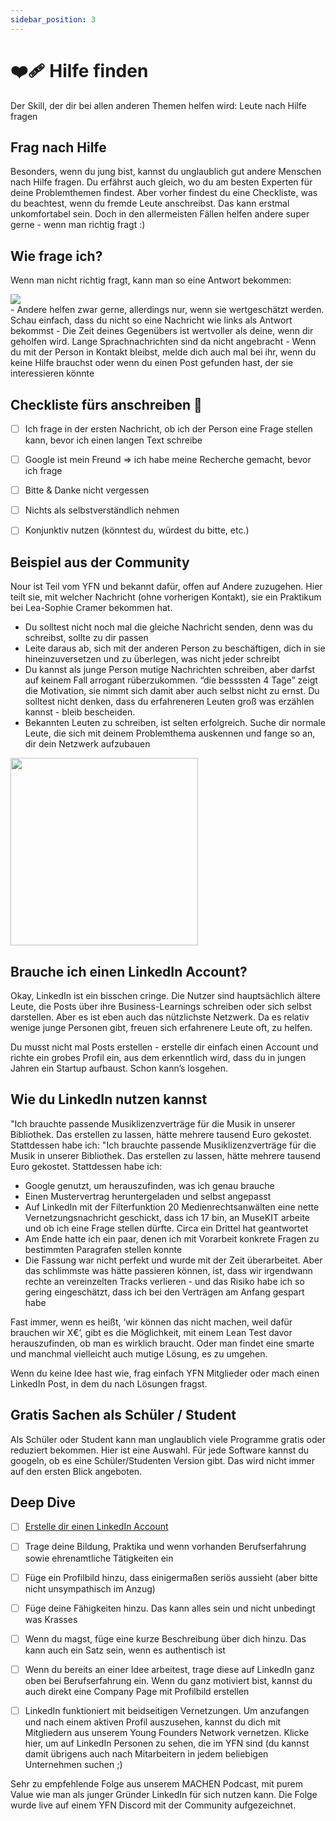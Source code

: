 ```yaml
---
sidebar_position: 3
---
```


# ❤️‍🩹 Hilfe finden

<Admonition type="info" icon="📍">
  Der Skill, der dir bei allen anderen Themen helfen wird: Leute nach Hilfe
  fragen
</Admonition>

## Frag nach Hilfe

Besonders, wenn du jung bist, kannst du unglaublich gut andere Menschen nach Hilfe fragen. Du erfährst auch gleich, wo du am besten Experten für deine Problemthemen findest. Aber vorher findest du eine Checkliste, was du beachtest, wenn du fremde Leute anschreibst. Das kann erstmal unkomfortabel sein. Doch in den allermeisten Fällen helfen andere super gerne - wenn man richtig fragt :)

## Wie frage ich?

Wenn man nicht richtig fragt, kann man so eine Antwort bekommen:

<img src="/roadmap/content/2-team-3-hilfe-finden.jpeg" />
<br />- Andere helfen zwar gerne, allerdings nur, wenn sie wertgeschätzt werden.
Schau einfach, dass du nicht so eine Nachricht wie links als Antwort bekommst - Die
Zeit deines Gegenübers ist wertvoller als deine, wenn dir geholfen wird. Lange Sprachnachrichten
sind da nicht angebracht - Wenn du mit der Person in Kontakt bleibst, melde dich
auch mal bei ihr, wenn du keine Hilfe brauchst oder wenn du einen Post gefunden hast,
der sie interessieren könnte

## Checkliste fürs anschreiben 🫶

- [ ] Ich frage in der ersten Nachricht, ob ich der Person eine Frage stellen kann, bevor ich einen langen Text schreibe

- [ ] Google ist mein Freund ⇒ ich habe meine Recherche gemacht, bevor ich frage

- [ ] Bitte & Danke nicht vergessen

- [ ] Nichts als selbstverständlich nehmen

- [ ] Konjunktiv nutzen (könntest du, würdest du bitte, etc.)

## Beispiel aus der Community

<ImageFloat text="Nour Idelbi & Joline Reker: Wir bauen eine App für einen sicheren Heimweg" source="/roadmap/content2-team-3-hilfe-finden-safe-space.png">
Nour ist Teil vom YFN und bekannt dafür, offen auf Andere zuzugehen. Hier teilt sie, mit welcher Nachricht (ohne vorherigen Kontakt), sie ein Praktikum bei Lea-Sophie Cramer bekommen hat.

- Du solltest nicht noch mal die gleiche Nachricht senden, denn was du schreibst, sollte zu dir passen
- Leite daraus ab, sich mit der anderen Person zu beschäftigen, dich in sie hineinzuversetzen und zu überlegen, was nicht jeder schreibt
- Du kannst als junge Person mutige Nachrichten schreiben, aber darfst auf keinem Fall arrogant rüberzukommen. “die bessssten 4 Tage” zeigt die Motivation, sie nimmt sich damit aber auch selbst nicht zu ernst. Du solltest nicht denken, dass du erfahreneren Leuten groß was erzählen kannst - bleib bescheiden.
- Bekannten Leuten zu schreiben, ist selten erfolgreich. Suche dir normale Leute, die sich mit deinem Problemthema auskennen und fange so an, dir dein Netzwerk aufzubauen
    <br/>
<img src="/roadmap/content/2-team-3-hilfe-finden-lea.png" width="300px"/>
</ImageFloat>

## Brauche ich einen LinkedIn Account?

Okay, LinkedIn ist ein bisschen cringe. Die Nutzer sind hauptsächlich ältere Leute, die Posts über ihre Business-Learnings schreiben oder sich selbst darstellen. Aber es ist eben auch das nützlichste Netzwerk. Da es relativ wenige junge Personen gibt, freuen sich erfahrenere Leute oft, zu helfen.

Du musst nicht mal Posts erstellen - erstelle dir einfach einen Account und richte ein grobes Profil ein, aus dem erkenntlich wird, dass du in jungen Jahren ein Startup aufbaust. Schon kann’s losgehen.

## Wie du LinkedIn nutzen kannst

<ImageFloat
  source="/roadmap/content/2-team-3-hilfe-finden-leonard.jpeg"
  text="Leonard Darsow ist Co-Founder des YFN und hat davor ein Programm zum Hinzufügen von Musik zu Videos gebaut."
/>
"Ich brauchte passende Musiklizenzverträge für die Musik in unserer Bibliothek. Das
erstellen zu lassen, hätte mehrere tausend Euro gekostet. Stattdessen habe ich:
<ImageFloat
  source="/roadmap/content/2-team-3-hilfe-finden-leonard.jpeg"
  text="Leonard Darsow ist Co-Founder des YFN und hat davor ein Programm zum Hinzufügen von Musik zu Videos gebaut."
/>
"Ich brauchte passende Musiklizenzverträge für die Musik in unserer Bibliothek. Das
erstellen zu lassen, hätte mehrere tausend Euro gekostet. Stattdessen habe ich:

- Google genutzt, um herauszufinden, was ich genau brauche
- Einen Mustervertrag heruntergeladen und selbst angepasst
- Auf LinkedIn mit der Filterfunktion 20 Medienrechtsanwälten eine nette Vernetzungsnachricht geschickt, dass ich 17 bin, an MuseKIT arbeite und ob ich eine Frage stellen dürfte. Circa ein Drittel hat geantwortet
- Am Ende hatte ich ein paar, denen ich mit Vorarbeit konkrete Fragen zu bestimmten Paragrafen stellen konnte
- Die Fassung war nicht perfekt und wurde mit der Zeit überarbeitet. Aber das schlimmste was hätte passieren können, ist, dass wir irgendwann rechte an vereinzelten Tracks verlieren - und das Risiko habe ich so gering eingeschätzt, dass ich bei den Verträgen am Anfang gespart habe

Fast immer, wenn es heißt, ‘wir können das nicht machen, weil dafür brauchen wir X€’, gibt es die Möglichkeit, mit einem Lean Test davor herauszufinden, ob man es wirklich braucht. Oder man findet eine smarte und manchmal vielleicht auch mutige Lösung, es zu umgehen.

Wenn du keine Idee hast wie, frag einfach YFN Mitglieder oder mach einen LinkedIn Post, in dem du nach Lösungen fragst.

## Gratis Sachen als Schüler / Student

Als Schüler oder Student kann man unglaublich viele Programme gratis oder reduziert bekommen. Hier ist eine Auswahl.
Für jede Software kannst du googeln, ob es eine Schüler/Studenten Version gibt. Das wird nicht immer auf den ersten Blick angeboten.

<TwoColumns>
  <Tooltipp
    toolName="GitHub Education Pack"
    toolDescription="GitHub Education Pack"
    toolSource="https://education.github.com/pack"
    buttonText="Zur Website"
  />
  <Tooltipp
    toolName="Webflow Website Builder"
    toolDescription="1 Jahr gratis"
    toolSource="https://webflow.com/"
    buttonText="Zur Website"
  />
</TwoColumns>

## Deep Dive

- [ ] [Erstelle dir einen LinkedIn Account](https://www.linkedin.com/signup/cold-join?trk=guest_homepage-basic_nav-header-join)

- [ ] Trage deine Bildung, Praktika und wenn vorhanden Berufserfahrung sowie ehrenamtliche Tätigkeiten ein

- [ ] Füge ein Profilbild hinzu, dass einigermaßen seriös aussieht (aber bitte nicht unsympathisch im Anzug)

- [ ] Füge deine Fähigkeiten hinzu. Das kann alles sein und nicht unbedingt was Krasses

- [ ] Wenn du magst, füge eine kurze Beschreibung über dich hinzu. Das kann auch ein Satz sein, wenn es authentisch ist

- [ ] Wenn du bereits an einer Idee arbeitest, trage diese auf LinkedIn ganz oben bei Berufserfahrung ein. Wenn du ganz motiviert bist, kannst du auch direkt eine Company Page mit Profilbild erstellen

- [ ] LinkedIn funktioniert mit beidseitigen Vernetzungen. Um anzufangen und nach einem aktiven Profil auszusehen, kannst du dich mit Mitgliedern aus unserem Young Founders Network vernetzen. Klicke hier, um auf LinkedIn Personen zu sehen, die im YFN sind (du kannst damit übrigens auch nach Mitarbeitern in jedem beliebigen Unternehmen suchen ;)

<Spotify source="https://open.spotify.com/episode/5lUY1Yr4s3yQFhtPIYjlDL" />

Sehr zu empfehlende Folge aus unserem MACHEN Podcast, mit purem Value wie man als junger Gründer LinkedIn für sich nutzen kann.
Die Folge wurde live auf einem YFN Discord mit der Community aufgezeichnet.
